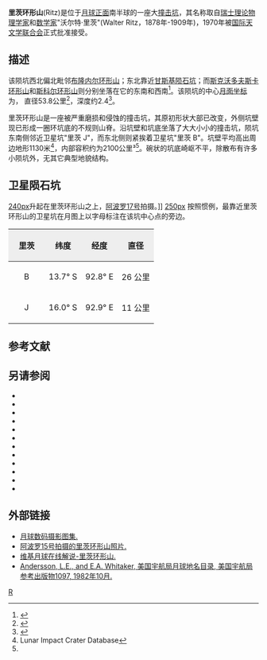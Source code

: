 {{lunar crater data|
 image=Ritz LROC.jpg|240px|
 caption=[[月球勘测轨道飞行器|月球勘测轨道飞行器]]拍摄的图像，里茨环形山位于图中，右下角可看到[[斯克沃多夫斯卡环形山|斯克沃多夫斯卡环形山]]。|
 latitude=15.37|
 N_or_S=S|
 longitude=92.38|
 E_or_W=E|
 diameter=53.8公里|
 depth=2.4公里|
 colong=268|
 eponym= 沃尔特·里茨}}
'''里茨环形山'''(Ritz)是位于[[月球正面|月球正面]]南半球的一座大[[撞击坑|撞击坑]]，其名称取自[[瑞士|瑞士]][[理论物理学|理论物理学家]]和[[数学家|数学家]]"沃尔特·里茨"(Walter Ritz，1878年-1909年)，1970年被[[国际天文学联合会|国际天文学联合会]]正式批准接受。

==描述==
该陨坑西北偏北毗邻[[布隆内尔环形山|布隆内尔环形山]]；东北靠近[[甘斯基陨石坑|甘斯基陨石坑]]；而[[斯克沃多夫斯卡环形山|斯克沃多夫斯卡环形山]]和[[斯科尔环形山|斯科尔环形山]]则分别坐落在它的东南和西南<ref>{{Cite web |url=http://planetarynames.wr.usgs.gov/images/Lunar/lac_82_wac.pdf |title=Crater Ritz on the LAC-82 map |accessdate=2016-08-20 |archive-date=2013-07-30 |archive-url=https://web.archive.org/web/20130730040324/http://planetarynames.wr.usgs.gov/images/Lunar/lac_82_wac.pdf |dead-url=no }}</ref>。该陨坑的中心[[月面坐标|月面坐标]]为{{Coord|15.37|S|92.38|E|globe:Moon|nogoogle=1|noosm=1}}，
直径53.8公里<ref name="IAU">{{Cite web |url=http://planetarynames.wr.usgs.gov/Feature/5159 |title=Directory of the International Astronomical Union |accessdate=2016-08-20 |archive-date=2019-06-30 |archive-url=https://web.archive.org/web/20190630202404/https://planetarynames.wr.usgs.gov/Feature/5159 |dead-url=no }}</ref>，深度约2.4<ref>{{Cite web |url=http://fisherka.csolutionshosting.net/astronote/plan/craterdepth/html/CraterDepthFeatureNameWestfall.html |title=John E. Westfall's Atlas of the Lunar Terminator, Cambridge Univ. Press (2000) |accessdate=2016-08-20 |archive-date=2014-12-18 |archive-url=https://archive.today/20141218234310/http://fisherka.csolutionshosting.net/astronote/plan/craterdepth/html/CraterDepthFeatureNameWestfall.html |dead-url=no }}</ref>。

里茨环形山是一座被严重磨损和侵蚀的撞击坑，其原初形状大部已改变，外侧坑壁现已形成一圈环坑底的不规则山脊。沿坑壁和坑底坐落了大大小小的撞击坑，陨坑东南侧邻近卫星坑"里茨 J"，而东北侧则紧挨着卫星坑"里茨 B"。坑壁平均高出周边地形1130米<ref name=LICD>Lunar Impact Crater Database</ref>，内部容积约为2100公里³<ref name="LICD"/>。碗状的坑底崎岖不平，除散布有许多小陨坑外，无其它典型地貌结构。

==卫星陨石坑==
[[image:Waning_crescent_earth_seen_from_the_moon.jpg|240px]]升起在里茨环形山之上，[[阿波罗17号|阿波罗17号]]拍摄。]]
[[image:Ritz_sattelite_craters_map.jpg|250px]]
按照惯例，最靠近里茨环形山的卫星坑在月图上以字母标注在该坑中心点的旁边。

{| class="wikitable"
!width="25%" style="background:#eeeeee;" |里茨 
!width="25%" style="background:#eeeeee;" |纬度
!width="25%" style="background:#eeeeee;" |经度
!width="25%" style="background:#eeeeee;" |直径
|-
|align="center"|B
|align="center"|13.7° S
|align="center"|92.8° E
|align="center"|26 公里
|-
|align="center"|J
|align="center"|16.0° S
|align="center"|92.9° E
|align="center"|11 公里
|}{{clear}}
==参考文献==
{{reflist}}

==另请参阅==
{{refbegin}}
* {{cite book
  | last1 = Andersson
  | first1 = L. E.
  | last2 = Whitaker
  | first2 = E. A.
  | authorlink2 = Ewen Whitaker
  | date = 1982
  | title = [[NASA|NASA]] Catalogue of Lunar Nomenclature
  | publisher = NASA RP-1097
  | ref = harv
  }}
* {{cite web
  | last = Blue
  | first = Jennifer
  | date = July 25, 2007
  | title = Gazetteer of Planetary Nomenclature
  | publisher = [[United_States_Geological_Survey|USGS]]
  | url = http://planetarynames.wr.usgs.gov/
  | accessdate = 2007-08-05
  | ref = harv
  | archive-date = 2014-09-24
  | archive-url = https://web.archive.org/web/20140924155446/http://planetarynames.wr.usgs.gov/Page/GANYMEDE/target
  | dead-url = no
  }}
* {{cite book
  | last1 = Bussey
  | first1 = B.
  | authorlink1 = Ben Bussey
  | last2 = Spudis
  | first2 = P.
  | authorlink2 = Paul Spudis
  | date = 2004
  | title = The Clementine Atlas of the Moon
  | publisher = Cambridge University Press
  | location = New York
  | isbn = 978-0-521-81528-4
  | ref = harv
  }}
* {{cite book
  | last1 = Cocks
  | first1 = Elijah E.
  | last2 = Cocks
  | first2 = Josiah C.
  | date = 1995
  | title = Who's Who on the Moon: A Biographical Dictionary of Lunar Nomenclature
  | url = https://archive.org/details/isbn_9780936389271
  | publisher = Tudor Publishers
  | isbn = 978-0-936389-27-1
  | ref = harv
  }}
* {{cite web
  | last = McDowell
  | first = Jonathan
  | date = July 15, 2007
  | url = http://host.planet4589.org/astro/lunar/
  | title = Lunar Nomenclature
  | publisher = Jonathan's Space Report
  | accessdate = 2007-10-24
  | ref = harv
  | archive-date = 2018-12-25
  | archive-url = https://web.archive.org/web/20181225170156/http://host.planet4589.org/astro/lunar/
  | dead-url = no
  }}
* {{cite journal| last1 = Menzel| first1 = D. H.| last2 = Minnaert| first2 = M.| last3 = Levin| first3 = B.| last4 = Dollfus| first4 = A.| last5 = Bell| first5 = B.| title = Report on Lunar Nomenclature by the Working Group of Commission 17 of the IAU| doi = 10.1007/BF00171763| journal = Space Science Reviews| volume = 12| issue = 2| pages = 136–186| year = 1971| pmid = | pmc =| bibcode = 1971SSRv...12..136M| ref = harv}}
* {{cite book
  | first = Patrick
  | last = Moore
  | authorlink = Patrick Moore
  | date = 2001
  | title = On the Moon
  | url = https://archive.org/details/patrickmooreonmo00patr
  | publisher = Sterling Publishing Co
  | isbn = 978-0-304-35469-6
  | ref = harv
  }}
* {{cite book
  | first = Fred W.
  | last = Price
  | date = 1988
  | title = The Moon Observer's Handbook
  | publisher = Cambridge University Press
  | isbn = 978-0-521-33500-3
  | ref = harv
  }}
* {{cite book
  | last = Rükl
  | first = Antonín
  | authorlink = Antonín Rükl
  | date = 1990
  | title = Atlas of the Moon
  | publisher = Kalmbach Books
  | isbn = 978-0-913135-17-4
  | ref = harv
  }}
* {{cite book
  | last = Webb
  | first = Rev. T. W.
  | authorlink = Thomas William Webb
  | date = 1962
  | title = Celestial Objects for Common Telescopes
  | url = https://archive.org/details/celestialobjects00webb
  | edition = 6th revised
  | publisher = Dover
  | isbn = 978-0-486-20917-3
  | ref = harv
  }}
* {{cite book
  | first = Ewen A.
  | last = Whitaker
  | authorlink = Ewen Whitaker
  | date = 1999
  | title = Mapping and Naming the Moon
  | publisher = Cambridge University Press
  | isbn = 978-0-521-62248-6
  | ref = harv
  }}
* {{cite book
  | first = Peter T.
  | last = Wlasuk
  | date = 2000
  | title = Observing the Moon
  | publisher = Springer
  | isbn = 978-1-85233-193-1
  | ref = harv
 }}
{{refend}}

==外部链接==
*[http://www.lpi.usra.edu/resources/lunar_orbiter/bin/srch_nam.shtml?Ritz%7C0 月球数码摄影图集.]
*[http://www.lpi.usra.edu/resources/apollo/search/feature/?feature=Ritz 阿波罗15号拍摄的里茨环形山照片.]
*[http://the-moon.wikispaces.com/Ritz 维基月球在线解说-里茨环形山.]
*[http://planet4589.org/astro/lunar/RP-1097.pdf Andersson, L.E., and E.A. Whitaker, 美国宇航局月球地名目录, 美国宇航局参考出版物1097, 1982年10月.] {{Wayback|url=http://planet4589.org/astro/lunar/RP-1097.pdf |date=20141006125838 }}

[[Category:月球环形山|R]]
{{月球環形山 (R-S)}}